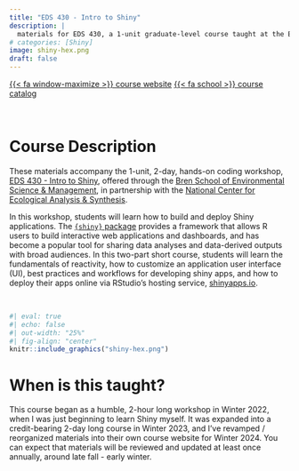 ```yaml
---
title: "EDS 430 - Intro to Shiny"
description: |
  materials for EDS 430, a 1-unit graduate-level course taught at the Bren School for Environmental Science & Management
# categories: [Shiny]
image: shiny-hex.png
draft: false
---
```


[{{< fa window-maximize >}} course website](https://ucsb-meds.github.io/EDS-430-Intro-to-Shiny/){.btn target=_blank} [{{< fa school >}} course catalog](https://bren.ucsb.edu/courses/eds-430){.btn target=_blank}

<br>

# Course Description

These materials accompany the 1-unit, 2-day, hands-on coding workshop, [EDS 430 - Intro to Shiny](https://bren.ucsb.edu/courses/eds-430), offered through the [Bren School of Environmental Science & Management](https://bren.ucsb.edu/), in partnership with the [National Center for Ecological Analysis & Synthesis](https://www.nceas.ucsb.edu/).

In this workshop, students will learn how to build and deploy Shiny applications. The [`{shiny}` package](https://shiny.posit.co/) provides a framework that allows R users to build interactive web applications and dashboards, and has become a popular tool for sharing data analyses and data-derived outputs with broad audiences. In this two-part short course, students will learn the fundamentals of reactivity, how to customize an application user interface (UI), best practices and workflows for developing shiny apps, and how to deploy their apps online via RStudio’s hosting service, [shinyapps.io](https://www.shinyapps.io/).

<br>

```r
#| eval: true
#| echo: false
#| out-width: "25%"
#| fig-align: "center"
knitr::include_graphics("shiny-hex.png")
```

# When is this taught?

This course began as a humble, 2-hour long workshop in Winter 2022, when I was just beginning to learn Shiny myself. It was expanded into a credit-bearing 2-day long course in Winter 2023, and I've revamped / reorganized materials into their own course website for Winter 2024. You can expect that materials will be reviewed and updated at least once annually, around late fall - early winter.
